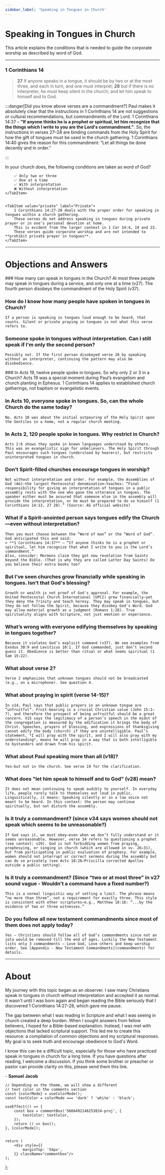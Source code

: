 ```yaml
---
sidebar_label: 'Speaking in Tongues in Church'
---
```



# Speaking in Tongues in Church
This article explains the conditions that is needed to guide the corporate worship as described by word of God.

----
### 1 Corinthians 14
> **27** If anyone speaks in a tongue, it should be by two or at the most three, and each in turn, and one must interpret;
> **28** but if there is no interpreter, he must keep silent in the church; and let him speak to himself and to God.


:::danger[Did you know above verses are a commandment?]
Paul makes it absolutely clear that the instructions in 1 Corinthians 14 are not suggestions or cultural recommendations, but commandments of the Lord.
1 Corinthians 14:37 – **"If anyone thinks he is a prophet or spiritual, let him recognize that the things which I write to you are the Lord's commandment."**.
So, the instructions in verses 27–28 are binding commands from the Holy Spirit for how the gift of tongues must be used in the church gathering.
1 Corinthians 14:40 gives the reason for this commandment: “Let all things be done decently and in order.”

:::


<Tabs>
    <TabItem value="church" label="Church">
        In your church does, the following conditions are taken as word of God?  

        ✅ Only two or three  
        ✅ One at a time  
        ✅ With interpretation  
        ❌ Without interpretation
    </TabItem>


    <TabItem value="private" label="Private">
        1 Corinthians 14:27-28 deals with the proper order for speaking in tongues within a church gathering. 
        These verses do not address speaking in tongues during private prayer or in one’s personal devotion at home. 
        This is evident from the larger context in 1 Cor 14:4, 19 and 23. 
        These verses guide corporate worship and are not intended to **prohibit private prayer in tongues**.
    </TabItem>
</Tabs>


---

# Objections and Answers

<QBox title="What you think 1 Corinthians 14 means?">
### How many can speak in tongues in the Church?  
    At most three people may speak in tongues during a service, and only one at a time (v27). The fourth person disobeys the commandment of the Holy Spirit (v37).

### How do I know how many people have spoken in tongues in Church?  
    If a person is speaking in tongues loud enough to be heard, that counts. Silent or private praying in tongues is not what this verse refers to.

### Someone spoke in tongues without interpretation. Can I still speak if I'm only the second person?  
    Possibly not. If the first person disobeyed verse 28 by speaking without an interpreter, continuing the pattern may also be disobedience.
</QBox>


<QBox title="Have you not read Acts?">
### In Acts 19, twelve people spoke in tongues. So why only 2 or 3 in a Church?  
    Acts 19 was a special moment during Paul’s evangelism and church planting in Ephesus. 1 Corinthians 14 applies to established church gatherings, not baptism or evangelistic events.

### In Acts 10, everyone spoke in tongues. So, can the whole Church do the same today?  
    No. Acts 10 was about the initial outpouring of the Holy Spirit upon the Gentiles in a home, not a regular church meeting.

### In Acts 2, 120 people spoke in tongues. Why restrict in Church?   
    Acts 2:6 shows they spoke in known languages understood by others. This was an evangelistic sign for unbelievers. The Holy Spirit through Paul encourages such tongues (understood by hearers), but restricts uninterpreted tongues in church.
</QBox>

<QBox title="word of God is important than the direct experience?">

### Don’t Spirit-filled churches encourage tongues in worship?  
    Not without interpretation and order. For example, the Assemblies of God (AG)—the largest Pentecostal denomination—teaches: “Final responsibility for giving an interpretation of tongues in a public assembly rests with the one who gave the utterance in tongues. The speaker either must be assured that someone else in the assembly will provide the interpretation, or he must be prepared to do so himself (1 Corinthians 14:13, 27 28).” (Source: AG official website)

### What if a Spirit-anointed person says tongues edify the Church—even without interpretation?  
    Then you must choose between the “Word of man” or the “Word of God”. God anticipated this and said:
    > **1 Corinthians 14:37** – “If anyone thinks he is a prophet or spiritual, let him recognize that what I write to you is the Lord’s commandment.”
    Also, consider: Mormons claim they got new revelation from Saints beyond the Bible. (That is why they are called Latter Day Saints) Do you believe their extra books too?

### But I’ve seen churches grow financially while speaking in tongues. Isn’t that God's blessing?  
    Growth or wealth is not proof of God's approval. For example, the United Pentecostal Church International (UPCI) grew financially—yet they deny the Trinity and teach heresy. They may speak in tongues, but they do not follow the Spirit, because they disobey God's Word. God may allow material growth as a judgment (Romans 1:28). True spirituality aligns with Scripture, not just emotion or experience.

### What’s wrong with everyone edifying themselves by speaking in tongues together? 
    Because it violates God’s explicit command (v37). We see examples from Exodus 30:9 and Leviticus 10:1. If God commanded, just don’t second guess it. Obedience is better than ritual or what seems spiritual (1 Sam 15:22).

</QBox>

<QBox title="What about verse X?">

### What about verse 2?  
    Verse 2 emphasizes that unknown tongues should not be broadcasted (e.g., on a microphone). See question 4.

### What about praying in spirit (verse 14-15)?  
    In v14, Paul says that public prayers in an unknown tongue are “unfruitful”. Fruit-bearing is a crucial Christian value (John 15:1–7), and therefore the prospect of being unfruitful should be a great concern. V15 says the legitimacy of a person’s speech in the midst of the congregation is measured by the edification it brings the body of Christ. Speeches, prayers of blessing, and expressions of thanksgiving cannot edify the body (church) if they are unintelligible. Paul’s statement, *I will pray with the spirit, and I will also pray with my understanding*, means he will pray in a way that is both intelligible to bystanders and drawn from his spirit.

### What about Paul speaking more than all (v18)?  
    Yes—but not in the church. See verse 19 for the clarification.

### What does "let him speak to himself and to God" (v28) mean?  
    It does not mean continuing to speak audibly to yourself. In everyday life, people rarely talk to themselves out loud in public. Linguistically, it means: Speaking silently or in a low voice not meant to be heard. In this context: the person may continue spiritually, but not disturb the assembly.
</QBox>


<QBox title="Is it truly a commandment?">

### Is it truly a commandment? (since v34 says women should not speak which seems to be unreasonable?)
    If God says it, we must obey—even when we don’t fully understand or it seems unreasonable. However, verse 34 refers to questioning a prophet (see context: v29). God is not forbidding women from praying, prophesying, or singing in church (which are allowed in vv. 26–31), but from participating in public evaluation of prophecy. For example, women should not interrupt or correct sermons during the assembly but can do so privately (see Acts 18:26—Priscilla corrected Apollos outside a public setting).

### Is it truly a commandment? (Since “two or at most three” in v27 sound vague - Wouldn’t a command have a fixed number?)  
    This is a normal linguistic way of setting a limit. The phrase means “no more than three”, not a requirement for exactly three. This style is consistent with other scriptures—e.g., Matthew 18:16: “...by the evidence of two or three witnesses.”

### Do you follow all new testament commandments since most of them does not apply today?
    Yes – Christians should follow all of God’s commandments since not an iota would be removed till the end of ages. Luckily the New Testament lists only 3 commandments – Love God, Love others and keep worship order. See [Appendix - New Testament Commandments](commandments) for details.
</QBox>

---

# About


<QBox>
My journey with this topic began as an observer. I saw many Christians speak in tongues in church without interpretation and accepted it as normal. It wasn't until I was born again and began reading the Bible seriously that I discovered 1 Corinthians 14:27-28, which gave me pause.

The gap between what I was reading in Scripture and what I was seeing in church created a deep burden. When I sought answers from fellow believers, I hoped for a Bible-based explanation. Instead, I was met with objections that lacked scriptural support. This led me to create this resource: a compilation of common objections and my scriptural responses. My goal is to seek truth and encourage obedience to God's Word.   

I know this can be a difficult topic, especially for those who have practiced speak in tongues in church for a long time. 
If you have questions after reading, I welcome a discussion. 
If you think some brother or preacher or pastor can provide clarity on this, please send them this link.

\- **Samuel Jacob**

</QBox>



    // Depending on the theme, we will show a different
    // text color in the comments section
    const {colorMode} = useColorMode();
    const textColor = colorMode === 'dark' ? 'white' : 'black';

    useEffect(() => {
        const box = commentBox('5666492146253824-proj', {
            textColor: textColor,
        });
        return () => box();
    }, [colorMode]);


    return (
        <div style={{
            marginTop: '54px',
        }} className="commentbox"/>
    );
};

<CommentSection/>